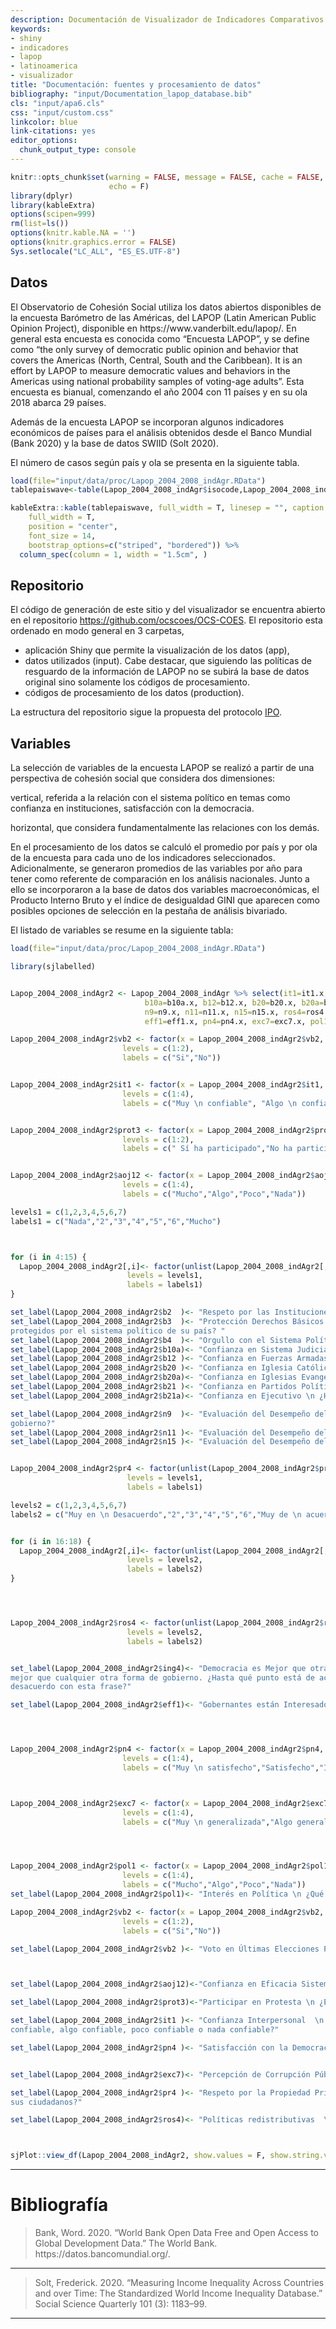 ```yaml
---
description: Documentación de Visualizador de Indicadores Comparativos de Cohesión Social para América Latina
keywords:
- shiny
- indicadores
- lapop
- latinoamerica
- visualizador
title: "Documentación: fuentes y procesamiento de datos"
bibliography: "input/Documentation_lapop_database.bib"
cls: "input/apa6.cls"
css: "input/custom.css"
linkcolor: blue
link-citations: yes
editor_options:
  chunk_output_type: console
---
```


```r
knitr::opts_chunk$set(warning = FALSE, message = FALSE, cache = FALSE,
                      echo = F)
library(dplyr)
library(kableExtra)
options(scipen=999)
rm(list=ls())
options(knitr.kable.NA = '')
options(knitr.graphics.error = FALSE)
Sys.setlocale("LC_ALL", "ES_ES.UTF-8")

```


## Datos

El Observatorio de Cohesión Social utiliza los datos abiertos disponibles de la encuesta Barómetro de las Américas, del LAPOP (Latin American Public Opinion Project), disponible en https://www.vanderbilt.edu/lapop/. En general esta encuesta es conocida como “Encuesta LAPOP”, y se define como “the only survey of democratic public opinion and behavior that covers the Americas (North, Central, South and the Caribbean). It is an effort by LAPOP to measure democratic values and behaviors in the Americas using national probability samples of voting-age adults”. Esta encuesta es bianual, comenzando el año 2004 con 11 países y en su ola 2018 abarca 29 países.

Además de la encuesta LAPOP se incorporan algunos indicadores económicos de países para el análisis obtenidos desde el Banco Mundial (Bank 2020) y la base de datos SWIID (Solt 2020).

El número de casos según país y ola se presenta en la siguiente tabla.

```r
load(file="input/data/proc/Lapop_2004_2008_indAgr.RData")
tablepaiswave<-table(Lapop_2004_2008_indAgr$isocode,Lapop_2004_2008_indAgr$wave.x)

kableExtra::kable(tablepaiswave, full_width = T, linesep = "", caption = c("Número de encuestados por ola y país")) %>% kable_styling(
    full_width = T,
    position = "center",
    font_size = 14,
    bootstrap_options=c("striped", "bordered")) %>%
  column_spec(column = 1, width = "1.5cm", )
```

## Repositorio

El código de generación de este sitio y del visualizador se encuentra abierto en el repositorio [https://github.com/ocscoes/OCS-COES](https://github.com/ocscoes/OCS-COES). El repositorio esta ordenado en modo general en 3 carpetas,

- aplicación Shiny que permite la visualización de los datos (app),
- datos utilizados (input). Cabe destacar, que siguiendo las políticas de resguardo de la información de LAPOP no se subirá la base de datos original sino solamente los códigos de procesamiento.
- códigos de procesamiento de los datos (production).

La estructura del repositorio sigue la propuesta del protocolo [IPO](https://juancarloscastillo.github.io/ipo/index_es.html).

## Variables

La selección de variables de la encuesta LAPOP se realizó a partir de una perspectiva de cohesión social que considera dos dimensiones:

vertical, referida a la relación con el sistema político en temas como confianza en instituciones, satisfacción con la democracia.

horizontal, que considera fundamentalmente las relaciones con los demás.

En el procesamiento de los datos se calculó el promedio por país y por ola de la encuesta para cada uno de los indicadores seleccionados. Adicionalmente, se generaron promedios de las variables por año para tener como referente de comparación en los análisis nacionales. Junto a ello se incorporaron a la base de datos dos variables macroeconómicas, el Producto Interno Bruto y el índice de desigualdad GINI que aparecen como posibles opciones de selección en la pestaña de análisis bivariado.

El listado de variables se resume en la siguiente tabla:


```r
load(file="input/data/proc/Lapop_2004_2008_indAgr.RData")

library(sjlabelled)


Lapop_2004_2008_indAgr2 <- Lapop_2004_2008_indAgr %>% select(it1=it1.x, prot3=prot3.x, aoj12=aoj12.x, b2=b2.x, b3=b3.x, b4=b4.x,
                              b10a=b10a.x, b12=b12.x, b20=b20.x, b20a=b20a.x, b21=b21.x, b21a=b21a.x,
                              n9=n9.x, n11=n11.x, n15=n15.x, ros4=ros4.x, ing4=ing4.x,
                              eff1=eff1.x, pn4=pn4.x, exc7=exc7.x, pol1=pol1.x, vb2=vb2.x, pr4=pr4.x)

Lapop_2004_2008_indAgr2$vb2 <- factor(x = Lapop_2004_2008_indAgr2$vb2,
                         levels = c(1:2),
                         labels = c("Si","No"))


Lapop_2004_2008_indAgr2$it1 <- factor(x = Lapop_2004_2008_indAgr2$it1,
                         levels = c(1:4),
                         labels = c("Muy \n confiable", "Algo \n confiable", "Poco \n confiable", "Nada \n confiable"))


Lapop_2004_2008_indAgr2$prot3 <- factor(x = Lapop_2004_2008_indAgr2$prot3,
                         levels = c(1:2),
                         labels = c(" Sí ha participado","No ha participado"))


Lapop_2004_2008_indAgr2$aoj12 <- factor(x = Lapop_2004_2008_indAgr2$aoj12,
                         levels = c(1:4),
                         labels = c("Mucho","Algo","Poco","Nada"))

levels1 = c(1,2,3,4,5,6,7)
labels1 = c("Nada","2","3","4","5","6","Mucho")



for (i in 4:15) {
  Lapop_2004_2008_indAgr2[,i]<- factor(unlist(Lapop_2004_2008_indAgr2[,i]),
                          levels = levels1,
                          labels = labels1)
}

set_label(Lapop_2004_2008_indAgr2$b2  )<- "Respeto por las Instituciones \n  ¿Hasta qué punto tiene usted respeto por las instituciones políticas de su país?"
set_label(Lapop_2004_2008_indAgr2$b3  )<- "Protección Derechos Básicos \n  ¿Hasta qué punto cree usted que los derechos básicos del ciudadano están bien
protegidos por el sistema político de su país? "
set_label(Lapop_2004_2008_indAgr2$b4  )<- "Orgullo con el Sistema Político \n ¿Hasta qué punto se siente usted orgulloso de vivir bajo el sistema político de su país?"
set_label(Lapop_2004_2008_indAgr2$b10a)<- "Confianza en Sistema Judicial \n ¿Hasta qué punto tiene confianza en el sistema de justicia?"
set_label(Lapop_2004_2008_indAgr2$b12 )<- "Confianza en Fuerzas Armadas \n  ¿Hasta qué punto tiene confianza usted en las Fuerzas Armadas?"
set_label(Lapop_2004_2008_indAgr2$b20 )<- "Confianza en Iglesia Católica \n ¿Hasta qué punto tiene confianza usted en la Iglesia Católica?"
set_label(Lapop_2004_2008_indAgr2$b20a)<- "Confianza en Iglesias Evangélicas  \n ¿Hasta qué punto tiene confianza usted en la Iglesia Evangélica?"
set_label(Lapop_2004_2008_indAgr2$b21 )<- "Confianza en Partidos Políticos \n  ¿Hasta qué punto tiene confianza usted en los partidos políticos?"
set_label(Lapop_2004_2008_indAgr2$b21a)<- "Confianza en Ejecutivo \n ¿Hasta qué punto tiene confianza usted en el presidente?"

set_label(Lapop_2004_2008_indAgr2$n9  )<- "Evaluación del Desempeño del Gobierno Combatiendo Corrupción \n ¿Hasta qué punto diría que el gobierno actual combate la corrupción en el
gobierno?"
set_label(Lapop_2004_2008_indAgr2$n11 )<- "Evaluación del Desempeño del Gobierno en Seguridad Ciudadana \n ¿Hasta qué punto diría que el gobierno actual mejora la seguridad ciudadana?"
set_label(Lapop_2004_2008_indAgr2$n15 )<- "Evaluación del Desempeño del Gobierno Manejando Economía \n  ¿Hasta qué punto diría que el gobierno actual está manejando bien la economía? "


Lapop_2004_2008_indAgr2$pr4 <- factor(unlist(Lapop_2004_2008_indAgr2$pr4),
                          levels = levels1,
                          labels = labels1)

levels2 = c(1,2,3,4,5,6,7)
labels2 = c("Muy en \n Desacuerdo","2","3","4","5","6","Muy de \n acuerdo")


for (i in 16:18) {
  Lapop_2004_2008_indAgr2[,i]<- factor(unlist(Lapop_2004_2008_indAgr2[,i]),
                          levels = levels2,
                          labels = labels2)
}




Lapop_2004_2008_indAgr2$ros4 <- factor(unlist(Lapop_2004_2008_indAgr2$ros4),
                          levels = levels2,
                          labels = labels2)


set_label(Lapop_2004_2008_indAgr2$ing4)<- "Democracia es Mejor que otras Formas de Gobierno \n puede que la democracia tenga problemas, pero es
mejor que cualquier otra forma de gobierno. ¿Hasta qué punto está de acuerdo o en
desacuerdo con esta frase?"

set_label(Lapop_2004_2008_indAgr2$eff1)<- "Gobernantes están Interesados en lo que la Gente Piensa \n A los que gobiernan el país les interesa lo que piensa la gente como usted. ¿Hasta qué punto está de acuerdo o en desacuerdo con esta frase?"




Lapop_2004_2008_indAgr2$pn4 <- factor(x = Lapop_2004_2008_indAgr2$pn4,
                         levels = c(1:4),
                         labels = c("Muy \n satisfecho","Satisfecho","Insatisfecho","Muy \n insatisfecho"))



Lapop_2004_2008_indAgr2$exc7 <- factor(x = Lapop_2004_2008_indAgr2$exc7,
                         levels = c(1:4),
                         labels = c("Muy \n generalizada","Algo generalizada","Poco generalizada ","Nada \n generalizada"))




Lapop_2004_2008_indAgr2$pol1 <- factor(x = Lapop_2004_2008_indAgr2$pol1,
                         levels = c(1:4),
                         labels = c("Mucho","Algo","Poco","Nada"))
set_label(Lapop_2004_2008_indAgr2$pol1)<- "Interés en Política \n ¿Qué tanto interés tiene usted en la política: mucho, algo, poco o nada?"

Lapop_2004_2008_indAgr2$vb2 <- factor(x = Lapop_2004_2008_indAgr2$vb2,
                         levels = c(1:2),
                         labels = c("Si","No"))

set_label(Lapop_2004_2008_indAgr2$vb2 )<- "Voto en Últimas Elecciones Presidenciales \n  ¿Votó usted en las últimas elecciones presidenciales?"



set_label(Lapop_2004_2008_indAgr2$aoj12)<-"Confianza en Eficacia Sistema Judicial  \n Si usted fuera víctima de un robo o asalto, ¿cuánto confiaría que el sistema judicial castigue al culpable? Confiaría"

set_label(Lapop_2004_2008_indAgr2$prot3)<-"Participar en Protesta \n ¿En los últimos 12 meses ha participado en una manifestación o protesta pública?"

set_label(Lapop_2004_2008_indAgr2$it1 )<- "Confianza Interpersonal  \n Ahora, hablando de la gente de por aquí, ¿diría que la gente de su comunidad es muy
confiable, algo confiable, poco confiable o nada confiable?"

set_label(Lapop_2004_2008_indAgr2$pn4 )<- "Satisfacción con la Democracia \n En general, ¿usted diría que está muy satisfecho(a), satisfecho(a), insatisfecho(a) o muy insatisfecho(a) con la forma en que la democracia funciona en su país?"


set_label(Lapop_2004_2008_indAgr2$exc7)<- "Percepción de Corrupción Pública \n Teniendo en cuenta su experiencia o lo que ha oído mencionar, ¿la corrupción de los funcionarios públicos en el país está:"

set_label(Lapop_2004_2008_indAgr2$pr4 )<- "Respeto por la Propiedad Privada \n ¿Hasta qué punto siente usted que el Estado de su país respeta la propiedad privada de
sus ciudadanos?"

set_label(Lapop_2004_2008_indAgr2$ros4)<- "Políticas redistributivas  \n  El Estado debe implementar políticas firmes para reducir la desigualdad de ingresos entre ricos y pobres. ¿Hasta qué punto está de acuerdo o en desacuerdo con esta frase? "



sjPlot::view_df(Lapop_2004_2008_indAgr2, show.values = F, show.string.values = T, show.labels = T, show.na = F, encoding = "Windows-1252")

```

---

# Bibliografía

> Bank, Word. 2020. “World Bank Open Data Free and Open Access to Global Development Data.” The World Bank. https://datos.bancomundial.org/.

---

> Solt, Frederick. 2020. “Measuring Income Inequality Across Countries and over Time: The Standardized World Income Inequality Database.” Social Science Quarterly 101 (3): 1183–99.

---